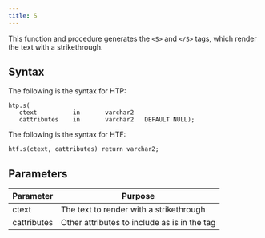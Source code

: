 ```yaml
---
title: S
---
```


This function and procedure generates the `<S>` and `</S>` tags, which render the text with a strikethrough.

## Syntax

The following is the syntax for HTP:

```
htp.s(
   ctext          in       varchar2
   cattributes    in       varchar2   DEFAULT NULL);
```

The following is the syntax for HTF:

```
htf.s(ctext, cattributes) return varchar2;
```

## Parameters

| Parameter | Purpose  |
| --------- | -------- |
| ctext | The text to render with a strikethrough |
| cattributes | Other attributes to include as is in the tag |
